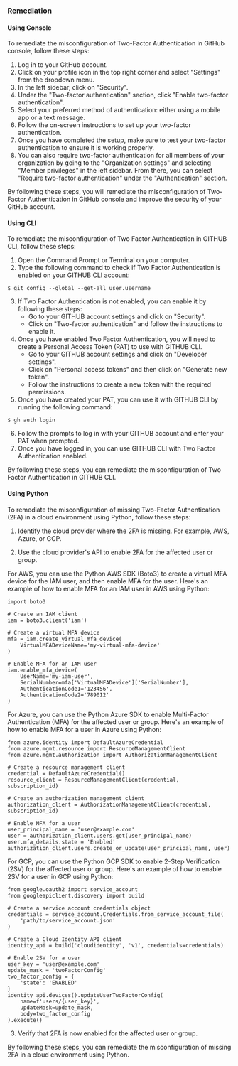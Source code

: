 ### Remediation

#### Using Console

To remediate the misconfiguration of Two-Factor Authentication in GitHub console, follow these steps:

1. Log in to your GitHub account.
2. Click on your profile icon in the top right corner and select "Settings" from the dropdown menu.
3. In the left sidebar, click on "Security".
4. Under the "Two-factor authentication" section, click "Enable two-factor authentication".
5. Select your preferred method of authentication: either using a mobile app or a text message.
6. Follow the on-screen instructions to set up your two-factor authentication.
7. Once you have completed the setup, make sure to test your two-factor authentication to ensure it is working properly.
8. You can also require two-factor authentication for all members of your organization by going to the "Organization settings" and selecting "Member privileges" in the left sidebar. From there, you can select "Require two-factor authentication" under the "Authentication" section.

By following these steps, you will remediate the misconfiguration of Two-Factor Authentication in GitHub console and improve the security of your GitHub account.

#### Using CLI

To remediate the misconfiguration of Two Factor Authentication in GITHUB CLI, follow these steps:

1. Open the Command Prompt or Terminal on your computer.
2. Type the following command to check if Two Factor Authentication is enabled on your GITHUB CLI account:
```
$ git config --global --get-all user.username
```
3. If Two Factor Authentication is not enabled, you can enable it by following these steps:
   - Go to your GITHUB account settings and click on "Security".
   - Click on "Two-factor authentication" and follow the instructions to enable it.
4. Once you have enabled Two Factor Authentication, you will need to create a Personal Access Token (PAT) to use with GITHUB CLI.
   - Go to your GITHUB account settings and click on "Developer settings".
   - Click on "Personal access tokens" and then click on "Generate new token".
   - Follow the instructions to create a new token with the required permissions.
5. Once you have created your PAT, you can use it with GITHUB CLI by running the following command:
```
$ gh auth login
```
6. Follow the prompts to log in with your GITHUB account and enter your PAT when prompted.
7. Once you have logged in, you can use GITHUB CLI with Two Factor Authentication enabled.

By following these steps, you can remediate the misconfiguration of Two Factor Authentication in GITHUB CLI.

#### Using Python

To remediate the misconfiguration of missing Two-Factor Authentication (2FA) in a cloud environment using Python, follow these steps:

1. Identify the cloud provider where the 2FA is missing. For example, AWS, Azure, or GCP.

2. Use the cloud provider's API to enable 2FA for the affected user or group. 

For AWS, you can use the Python AWS SDK (Boto3) to create a virtual MFA device for the IAM user, and then enable MFA for the user. Here's an example of how to enable MFA for an IAM user in AWS using Python:

```
import boto3

# Create an IAM client
iam = boto3.client('iam')

# Create a virtual MFA device
mfa = iam.create_virtual_mfa_device(
    VirtualMFADeviceName='my-virtual-mfa-device'
)

# Enable MFA for an IAM user
iam.enable_mfa_device(
    UserName='my-iam-user',
    SerialNumber=mfa['VirtualMFADevice']['SerialNumber'],
    AuthenticationCode1='123456',
    AuthenticationCode2='789012'
)
```

For Azure, you can use the Python Azure SDK to enable Multi-Factor Authentication (MFA) for the affected user or group. Here's an example of how to enable MFA for a user in Azure using Python:

```
from azure.identity import DefaultAzureCredential
from azure.mgmt.resource import ResourceManagementClient
from azure.mgmt.authorization import AuthorizationManagementClient

# Create a resource management client
credential = DefaultAzureCredential()
resource_client = ResourceManagementClient(credential, subscription_id)

# Create an authorization management client
authorization_client = AuthorizationManagementClient(credential, subscription_id)

# Enable MFA for a user
user_principal_name = 'user@example.com'
user = authorization_client.users.get(user_principal_name)
user.mfa_details.state = 'Enabled'
authorization_client.users.create_or_update(user_principal_name, user)
```

For GCP, you can use the Python GCP SDK to enable 2-Step Verification (2SV) for the affected user or group. Here's an example of how to enable 2SV for a user in GCP using Python:

```
from google.oauth2 import service_account
from googleapiclient.discovery import build

# Create a service account credentials object
credentials = service_account.Credentials.from_service_account_file(
    'path/to/service_account.json'
)

# Create a Cloud Identity API client
identity_api = build('cloudidentity', 'v1', credentials=credentials)

# Enable 2SV for a user
user_key = 'user@example.com'
update_mask = 'twoFactorConfig'
two_factor_config = {
    'state': 'ENABLED'
}
identity_api.devices().updateUserTwoFactorConfig(
    name=f'users/{user_key}',
    updateMask=update_mask,
    body=two_factor_config
).execute()
```

3. Verify that 2FA is now enabled for the affected user or group.

By following these steps, you can remediate the misconfiguration of missing 2FA in a cloud environment using Python.

